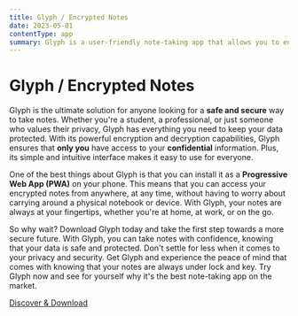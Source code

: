 ```yaml
---
title: Glyph / Encrypted Notes
date: 2023-05-01
contentType: app
summary: Glyph is a user-friendly note-taking app that allows you to encrypt and decrypt your notes. It can be installed as a Progressive Web App (PWA) on your phone, making it easily accessible. Glyph is a valuable tool for secure and confidential data storage.
---
```


# Glyph / Encrypted Notes
Glyph is the ultimate solution for anyone looking for a **safe and secure** way to take notes. Whether you're a student, a professional, or just someone who values their privacy, Glyph has everything you need to keep your data protected. With its powerful encryption and decryption capabilities, Glyph ensures that **only you** have access to your **confidential** information. Plus, its simple and intuitive interface makes it easy to use for everyone.

One of the best things about Glyph is that you can install it as a **Progressive Web App (PWA)** on your phone. This means that you can access your encrypted notes from anywhere, at any time, without having to worry about carrying around a physical notebook or device. With Glyph, your notes are always at your fingertips, whether you're at home, at work, or on the go.

So why wait? Download Glyph today and take the first step towards a more secure future. With Glyph, you can take notes with confidence, knowing that your data is safe and protected. Don't settle for less when it comes to your privacy and security. Get Glyph and experience the peace of mind that comes with knowing that your notes are always under lock and key. Try Glyph now and see for yourself why it's the best note-taking app on the market.

[Discover & Download](https://mujdecisy.github.io/glyph)

